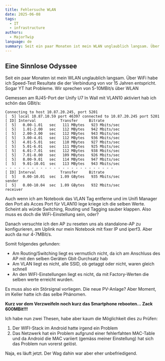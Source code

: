 ```yaml
---
title: Fehlersuche WLAN
date: 2025-06-08
tags:
  - IT
  - infrastructure
authors:
  - MajorTwip
language: de
summary: Seit ein paar Monaten ist mein WLAN unglaublich langsam. Über WiFi habe ich Speed-Test Resultate die der Verbindung von vor 15 Jahren entspricht. Sogar YT hat Probleme. Wir sprechen von 5-10MBit/s über WLAN
---
```


## Eine Sinnlose Odyssee

Seit ein paar Monaten ist mein WLAN unglaublich langsam.
Über WiFi habe ich Speed-Test Resultate die der Verbindung von vor 15 Jahren entspricht. Sogar YT hat Probleme. Wir sprechen von 5-10MBit/s über WLAN

Gemessen am RJ45-Port der Unify U7 In Wall mit VLAN10 aktiviert hab ich schön das GBit/s:

```
Connecting to host 10.87.20.245, port 5201
[  5] local 10.87.10.59 port 46397 connected to 10.87.20.245 port 5201
[ ID] Interval           Transfer     Bitrate
[  5]   0.00-1.01   sec   111 MBytes   923 Mbits/sec
[  5]   1.01-2.00   sec   112 MBytes   942 Mbits/sec
[  5]   2.00-3.00   sec   112 MBytes   943 Mbits/sec
[  5]   3.00-4.01   sec   112 MBytes   936 Mbits/sec
[  5]   4.01-5.01   sec   110 MBytes   927 Mbits/sec
[  5]   5.01-6.01   sec   111 MBytes   925 Mbits/sec
[  5]   6.01-7.01   sec   112 MBytes   938 Mbits/sec
[  5]   7.01-8.00   sec   109 MBytes   926 Mbits/sec
[  5]   8.00-9.01   sec   114 MBytes   947 Mbits/sec
[  5]   9.01-10.01  sec   113 MBytes   943 Mbits/sec
- - - - - - - - - - - - - - - - - - - - - - - - -
[ ID] Interval           Transfer     Bitrate
[  5]   0.00-10.01  sec  1.09 GBytes   935 Mbits/sec                  sender
[  5]   0.00-10.04  sec  1.09 GBytes   932 Mbits/sec                  receiver
```

Auch wenn ich am Notebook das VLAN Tag entferne und im Unifi Manager den Port als Acces Port für VLAN10 lege kriege ich die selben Werte.
Scheint als würde Switching, Routing und Tagging sauber klappen. Also muss es doch die WiFi-Einstellung sein, oder?

Danach versuchte ich den AP zu reseten uns als standalone-AP zu konfigurieren, am Uplink nur mein Notebook mit fixer IP und iperf3. Aber auch da nur 4-7MBit/s.

Somit folgendes gefunden:

- Am Routing/Switching liegt es vermutlich nicht, da ich am Anschluss des AP mit den selben Geräten Gbit-Durchsatz hab
- Am VLAN liegt es nicht, alle SSID, ob getaggt oder nicht, waren gleich schnell
- An den WIFI-Einstellungen liegt es nicht, da mit Factory-Werten die selben werte erreicht wurden.

Es muss also ein Störsignal vorliegen. Die neue PV-Anlage? Aber Moment, im Keller hatte ich das selbe Phänomen.

**Kurz vor dem Verzweifeln noch kurz das Smartphone rebooten... Zack 600MBit!!!**

Ich habe nun zwei Thesen, habe aber kaum die Möglichkeit dies zu Prüfen:

1. Der WIFI-Stack im Android hatte irgend ein Problem
2. Das Netzwerk hat ein Problem aufgrund einer fehlerfahten MAC-Table und da Android die MAC variiert (gemäss meiner Einstellung) hat sich das Problem nun vorerst gelöst.

Naja, es läuft jetzt. Der Wag dahin war aber eher unbefriedigend.
